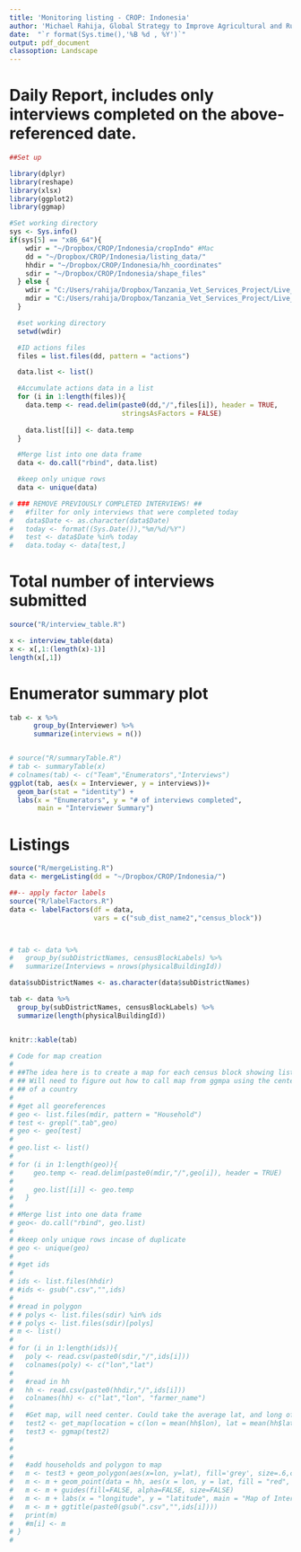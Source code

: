 ```yaml
---
title: 'Monitoring listing - CROP: Indonesia'
author: 'Michael Rahija, Global Strategy to Improve Agricultural and Rural Statistics'
date:  "`r format(Sys.time(),'%B %d , %Y')`"
output: pdf_document
classoption: Landscape
---
```


# Daily Report, includes only interviews completed on the above-referenced date.

```r
##Set up

library(dplyr)
library(reshape)
library(xlsx)
library(ggplot2)
library(ggmap)

#Set working directory
sys <- Sys.info()
if(sys[5] == "x86_64"){
    wdir = "~/Dropbox/CROP/Indonesia/cropIndo" #Mac
    dd = "~/Dropbox/CROP/Indonesia/listing_data/"
    hhdir = "~/Dropbox/CROP/Indonesia/hh_coordinates"
    sdir = "~/Dropbox/CROP/Indonesia/shape_files"
  } else {
    wdir = "C:/Users/rahija/Dropbox/Tanzania_Vet_Services_Project/Live_data_collection/Metadata_reporting/program"
    mdir = "C:/Users/rahija/Dropbox/Tanzania_Vet_Services_Project/Live_data_collection/"
  }

  #set working directory
  setwd(wdir)

  #ID actions files
  files = list.files(dd, pattern = "actions")

  data.list <- list()

  #Accumulate actions data in a list
  for (i in 1:length(files)){
    data.temp <- read.delim(paste0(dd,"/",files[i]), header = TRUE,
                            stringsAsFactors = FALSE)
  
    data.list[[i]] <- data.temp 
  }

  #Merge list into one data frame
  data <- do.call("rbind", data.list)

  #keep only unique rows
  data <- unique(data)

# ### REMOVE PREVIOUSLY COMPLETED INTERVIEWS! ##  
#   #filter for only interviews that were completed today
#   data$Date <- as.character(data$Date)
#   today <- format((Sys.Date()),"%m/%d/%Y")
#   test <- data$Date %in% today
#   data.today <- data[test,]

```

# Total number of interviews submitted
```r
source("R/interview_table.R")

x <- interview_table(data)
x <- x[,1:(length(x)-1)]
length(x[,1])
```

# Enumerator summary plot
```r
tab <- x %>%
      group_by(Interviewer) %>% 
      summarize(interviews = n())


# source("R/summaryTable.R")
# tab <- summaryTable(x)
# colnames(tab) <- c("Team","Enumerators","Interviews")
ggplot(tab, aes(x = Interviewer, y = interviews))+ 
  geom_bar(stat = "identity") + 
  labs(x = "Enumerators", y = "# of interviews completed", 
       main = "Interviewer Summary")
```



# Listings
```r
source("R/mergeListing.R")
data <- mergeListing(dd = "~/Dropbox/CROP/Indonesia/")

##-- apply factor labels
source("R/labelFactors.R")
data <- labelFactors(df = data, 
                     vars = c("sub_dist_name2","census_block"))



# tab <- data %>% 
#   group_by(subDistrictNames, censusBlockLabels) %>% 
#   summarize(Interviews = nrows(physicalBuildingId))

data$subDistrictNames <- as.character(data$subDistrictNames)

tab <- data %>% 
  group_by(subDistrictNames, censusBlockLabels) %>% 
  summarize(length(physicalBuildingId))


knitr::kable(tab)

```



```r
# Code for map creation
# 
# ##The idea here is to create a map for each census block showing listed physical structures
# ## Will need to figure out how to call map from ggmpa using the center of a polygon instead
# ## of a country
# 
# #get all georeferences
# geo <- list.files(mdir, pattern = "Household")
# test <- grepl(".tab",geo)
# geo <- geo[test]
# 
# geo.list <- list()
# 
# for (i in 1:length(geo)){
#     geo.temp <- read.delim(paste0(mdir,"/",geo[i]), header = TRUE)
#   
#     geo.list[[i]] <- geo.temp 
#   }
# 
# #Merge list into one data frame
# geo<- do.call("rbind", geo.list)
# 
# #keep only unique rows incase of duplicate
# geo <- unique(geo)
# 
# #get ids
# 
# ids <- list.files(hhdir)
# #ids <- gsub(".csv","",ids)
# 
# #read in polygon
# # polys <- list.files(sdir) %in% ids  
# # polys <- list.files(sdir)[polys]
# m <- list()
# 
# for (i in 1:length(ids)){
#   poly <- read.csv(paste0(sdir,"/",ids[i]))
#   colnames(poly) <- c("lon","lat")
# 
#   #read in hh
#   hh <- read.csv(paste0(hhdir,"/",ids[i]))
#   colnames(hh) <- c("lat","lon", "farmer_name")
# 
#   #Get map, will need center. Could take the average lat, and long of the hh         coordinates to automate!
#   test2 <- get_map(location = c(lon = mean(hh$lon), lat = mean(hh$lat)), zoom = 15) 
#   test3 <- ggmap(test2)
# 
# 
# 
#   #add households and polygon to map
#   m <- test3 + geom_polygon(aes(x=lon, y=lat), fill='grey', size=.6,color='red', data=poly, alpha=0)
#   m <- m + geom_point(data = hh, aes(x = lon, y = lat, fill = "red", alpha = 0.8), size = 1, shape = 21, color = "red")
#   m <- m + guides(fill=FALSE, alpha=FALSE, size=FALSE) 
#   m <- m + labs(x = "longitude", y = "latitude", main = "Map of Interviews") 
#   m <- m + ggtitle(paste0(gsub(".csv","",ids[i])))
#   print(m)
#   #m[i] <- m
# }
# 

     
```


